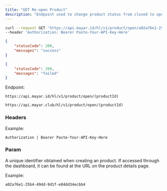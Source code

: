```yaml
---
title: "GET Re-open Product"
description: "Endpoint used to change product status from closed to open"
---
```


<RequestExample>

```bash Request Example
curl --request GET 'https://api.mayar.id/hl/v1/product/open/a02a76e1-25b4-49dd-9d1f-e84dd34ecbb4' \
--header 'Authorization: Bearer Paste-Your-API-Key-Here'
```

</RequestExample>

<ResponseExample>

```json Response example if success
{
    "statusCode": 200,
    "messages": "success"
}
```


```json Response example if failed
{
    "statusCode": 200,
    "messages": "failed"
}
```

</ResponseExample>

Endpoint:

<CodeGroup>

```Production Production
https://api.mayar.id/hl/v1/product/open/(productId)
```


```Sandbox Sandbox
https://api.mayar.club/hl/v1/product/open/(productId)
```

</CodeGroup>

### Headers

<ResponseField name="Authorization" type="string" required>
  Example:

  `Authorization | Bearer Paste-Your-API-Key-Here`
</ResponseField>

### Param

<ParamField path="productId" type="string" required="false">
  A unique identifier obtained when creating an product. If accessed through the dashboard, it can be found at the URL on the product details page.

  Example:

  `a02a76e1-25b4-49dd-9d1f-e84dd34ecbb4`
</ParamField>
